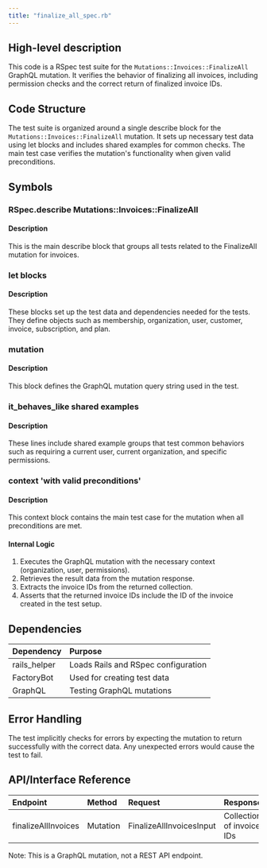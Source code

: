 ```yaml
---
title: "finalize_all_spec.rb"
---
```


## High-level description
This code is a RSpec test suite for the `Mutations::Invoices::FinalizeAll` GraphQL mutation. It verifies the behavior of finalizing all invoices, including permission checks and the correct return of finalized invoice IDs.

## Code Structure
The test suite is organized around a single describe block for the `Mutations::Invoices::FinalizeAll` mutation. It sets up necessary test data using let blocks and includes shared examples for common checks. The main test case verifies the mutation's functionality when given valid preconditions.

## Symbols

### RSpec.describe Mutations::Invoices::FinalizeAll
#### Description
This is the main describe block that groups all tests related to the FinalizeAll mutation for invoices.

### let blocks
#### Description
These blocks set up the test data and dependencies needed for the tests. They define objects such as membership, organization, user, customer, invoice, subscription, and plan.

### mutation
#### Description
This block defines the GraphQL mutation query string used in the test.

### it_behaves_like shared examples
#### Description
These lines include shared example groups that test common behaviors such as requiring a current user, current organization, and specific permissions.

### context 'with valid preconditions'
#### Description
This context block contains the main test case for the mutation when all preconditions are met.

#### Internal Logic
1. Executes the GraphQL mutation with the necessary context (organization, user, permissions).
2. Retrieves the result data from the mutation response.
3. Extracts the invoice IDs from the returned collection.
4. Asserts that the returned invoice IDs include the ID of the invoice created in the test setup.

## Dependencies
| Dependency | Purpose |
|:-----------|:--------|
| rails_helper | Loads Rails and RSpec configuration |
| FactoryBot | Used for creating test data |
| GraphQL | Testing GraphQL mutations |

## Error Handling
The test implicitly checks for errors by expecting the mutation to return successfully with the correct data. Any unexpected errors would cause the test to fail.

## API/Interface Reference
| Endpoint | Method | Request | Response | Description |
|:---------|:-------|:--------|:---------|:------------|
| finalizeAllInvoices | Mutation | FinalizeAllInvoicesInput | Collection of invoice IDs | Finalizes all draft invoices |

Note: This is a GraphQL mutation, not a REST API endpoint.